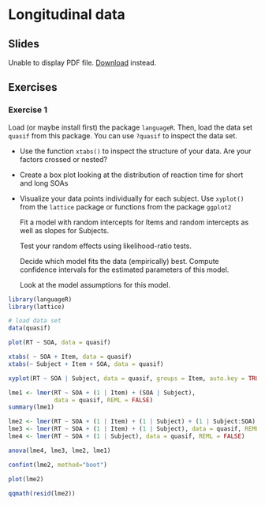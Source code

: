 # Longitudinal data

## Slides

```{=html}
<object data="slides/04_longitudinal/04_longitudinal.pdf" type="application/pdf" width="100%" height="500px">
  <p>
    Unable to display PDF file. <a href="slides/04_longitudinal/04_longitudinal.pdf">Download</a> instead.
  </p>
</object>
```

## Exercises

### Exercise 1 {-}

Load (or maybe install first) the package `languageR`. Then, load the data set
`quasif` from this package. You can use `?quasif` to inspect the data set.


* Use the function `xtabs()` to inspect the structure of your data. Are your
  factors crossed or nested?

* Create a box plot looking at the distribution of reaction time for short and
  long SOAs

* Visualize your data points individually for each subject. Use `xyplot()` from
  the `lattice` package or functions from the package `ggplot2`

    \item Fit a model with random intercepts for Items and random
      intercepts as well as slopes for Subjects.
    \item Test your random effects using likelihood-ratio tests.

    \item Decide which model fits the data (empirically) best. Compute
      confidence intervals for the estimated parameters of this model.
    \item Look at the model assumptions for this model.

```r

library(languageR)
library(lattice)

# load data set
data(quasif)

plot(RT ~ SOA, data = quasif)

xtabs( ~ SOA + Item, data = quasif)
xtabs(~ Subject + Item + SOA, data = quasif)

xyplot(RT ~ SOA | Subject, data = quasif, groups = Item, auto.key = TRUE)

lme1 <- lmer(RT ~ SOA + (1 | Item) + (SOA | Subject),
             data = quasif, REML = FALSE)
summary(lme1)

lme2 <- lmer(RT ~ SOA + (1 | Item) + (1 | Subject) + (1 | Subject:SOA), data = quasif, REML = FALSE)
lme3 <- lmer(RT ~ SOA + (1 | Item) + (1 | Subject), data = quasif, REML = FALSE)
lme4 <- lmer(RT ~ SOA + (1 | Subject), data = quasif, REML = FALSE)

anova(lme4, lme3, lme2, lme1)

confint(lme2, method="boot")

plot(lme2)

qqmath(resid(lme2))
```

